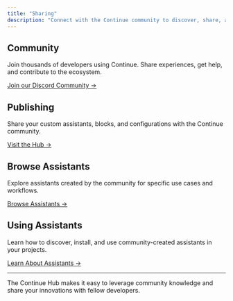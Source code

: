 ```yaml
---
title: "Sharing"
description: "Connect with the Continue community to discover, share, and collaborate on AI development tools."
---
```


## Community

Join thousands of developers using Continue. Share experiences, get help, and contribute to the ecosystem.

[Join our Discord Community →](https://discord.gg/synapse)

## Publishing

Share your custom assistants, blocks, and configurations with the Continue community.

[Visit the Hub →](https://hub.synapse.dev)

## Browse Assistants

Explore assistants created by the community for specific use cases and workflows.

[Browse Assistants →](https://hub.synapse.dev)

## Using Assistants

Learn how to discover, install, and use community-created assistants in your projects.

[Learn About Assistants →](/hub/assistants/intro)

---

The Continue Hub makes it easy to leverage community knowledge and share your innovations with fellow developers.
